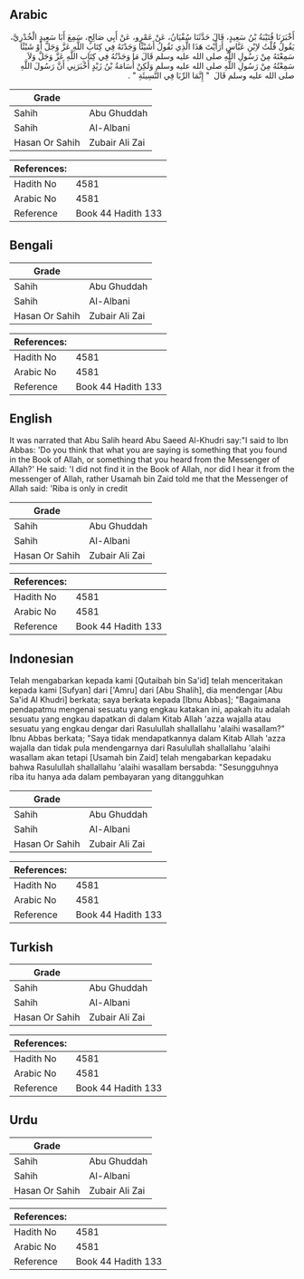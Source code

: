 ## Arabic


<div dir="rtl" lang="ar" style={{fontSize:'larger',backgroundColor:'#f8f9fa',padding:20}}>
أَخْبَرَنَا قُتَيْبَةُ بْنُ سَعِيدٍ، قَالَ حَدَّثَنَا سُفْيَانُ، عَنْ عَمْرٍو، عَنْ أَبِي صَالِحٍ، سَمِعَ أَبَا سَعِيدٍ الْخُدْرِيَّ، يَقُولُ قُلْتُ لاِبْنِ عَبَّاسٍ أَرَأَيْتَ هَذَا الَّذِي تَقُولُ أَشَيْئًا وَجَدْتَهُ فِي كِتَابِ اللَّهِ عَزَّ وَجَلَّ أَوْ شَيْئًا سَمِعْتَهُ مِنْ رَسُولِ اللَّهِ صلى الله عليه وسلم قَالَ مَا وَجَدْتُهُ فِي كِتَابِ اللَّهِ عَزَّ وَجَلَّ وَلاَ سَمِعْتُهُ مِنْ رَسُولِ اللَّهِ صلى الله عليه وسلم وَلَكِنْ أُسَامَةُ بْنُ زَيْدٍ أَخْبَرَنِي أَنَّ رَسُولَ اللَّهِ صلى الله عليه وسلم قَالَ ‏ "‏ إِنَّمَا الرِّبَا فِي النَّسِيئَةِ ‏"‏ ‏.‏
</div>
<div style={{backgroundColor:'#f8f9fa',padding:20, marginBottom: 10}}><table> <thead> <tr> <th>Grade</th> <th></th> </tr> </thead> <tbody> <tr><td>Sahih</td><td>Abu Ghuddah</td></tr><tr><td>Sahih</td><td>Al-Albani</td></tr><tr><td>Hasan Or Sahih</td><td>Zubair Ali Zai</td></tr></tbody></table><table> <thead> <tr> <th>References:</th> <th></th> </tr> </thead> <tbody><tr><td>Hadith No</td><td>4581</td></tr><tr><td>Arabic No</td><td>4581</td></tr><tr><td>Reference</td><td>Book 44 Hadith 133</td></tr></tbody></table></div>

## Bengali


<div dir="ltr" lang="bn" style={{fontSize:'larger',backgroundColor:'#f8f9fa',padding:20}}>

</div>
<div style={{backgroundColor:'#f8f9fa',padding:20, marginBottom: 10}}><table> <thead> <tr> <th>Grade</th> <th></th> </tr> </thead> <tbody> <tr><td>Sahih</td><td>Abu Ghuddah</td></tr><tr><td>Sahih</td><td>Al-Albani</td></tr><tr><td>Hasan Or Sahih</td><td>Zubair Ali Zai</td></tr></tbody></table><table> <thead> <tr> <th>References:</th> <th></th> </tr> </thead> <tbody><tr><td>Hadith No</td><td>4581</td></tr><tr><td>Arabic No</td><td>4581</td></tr><tr><td>Reference</td><td>Book 44 Hadith 133</td></tr></tbody></table></div>

## English


<div dir="ltr" lang="en" style={{fontSize:'larger',backgroundColor:'#f8f9fa',padding:20}}>
It was narrated that Abu Salih heard Abu Saeed Al-Khudri say:"I said to Ibn Abbas: 'Do you think that what you are saying is something that you found in the Book of Allah, or something that you heard from the Messenger of Allah?' He said: 'I did not find it in the Book of Allah, nor did I hear it from the messenger of Allah, rather Usamah bin Zaid told me that the Messenger of Allah said: 'Riba is only in credit
</div>
<div style={{backgroundColor:'#f8f9fa',padding:20, marginBottom: 10}}><table> <thead> <tr> <th>Grade</th> <th></th> </tr> </thead> <tbody> <tr><td>Sahih</td><td>Abu Ghuddah</td></tr><tr><td>Sahih</td><td>Al-Albani</td></tr><tr><td>Hasan Or Sahih</td><td>Zubair Ali Zai</td></tr></tbody></table><table> <thead> <tr> <th>References:</th> <th></th> </tr> </thead> <tbody><tr><td>Hadith No</td><td>4581</td></tr><tr><td>Arabic No</td><td>4581</td></tr><tr><td>Reference</td><td>Book 44 Hadith 133</td></tr></tbody></table></div>

## Indonesian


<div dir="ltr" lang="id" style={{fontSize:'larger',backgroundColor:'#f8f9fa',padding:20}}>
Telah mengabarkan kepada kami [Qutaibah bin Sa'id] telah menceritakan kepada kami [Sufyan] dari ['Amru] dari [Abu Shalih], dia mendengar [Abu Sa'id Al Khudri] berkata; saya berkata kepada [Ibnu Abbas]; "Bagaimana pendapatmu mengenai sesuatu yang engkau katakan ini, apakah itu adalah sesuatu yang engkau dapatkan di dalam Kitab Allah 'azza wajalla atau sesuatu yang engkau dengar dari Rasulullah shallallahu 'alaihi wasallam?" Ibnu Abbas berkata; "Saya tidak mendapatkannya dalam Kitab Allah 'azza wajalla dan tidak pula mendengarnya dari Rasulullah shallallahu 'alaihi wasallam akan tetapi [Usamah bin Zaid] telah mengabarkan kepadaku bahwa Rasulullah shallallahu 'alaihi wasallam bersabda: "Sesungguhnya riba itu hanya ada dalam pembayaran yang ditangguhkan
</div>
<div style={{backgroundColor:'#f8f9fa',padding:20, marginBottom: 10}}><table> <thead> <tr> <th>Grade</th> <th></th> </tr> </thead> <tbody> <tr><td>Sahih</td><td>Abu Ghuddah</td></tr><tr><td>Sahih</td><td>Al-Albani</td></tr><tr><td>Hasan Or Sahih</td><td>Zubair Ali Zai</td></tr></tbody></table><table> <thead> <tr> <th>References:</th> <th></th> </tr> </thead> <tbody><tr><td>Hadith No</td><td>4581</td></tr><tr><td>Arabic No</td><td>4581</td></tr><tr><td>Reference</td><td>Book 44 Hadith 133</td></tr></tbody></table></div>

## Turkish


<div dir="ltr" lang="tr" style={{fontSize:'larger',backgroundColor:'#f8f9fa',padding:20}}>

</div>
<div style={{backgroundColor:'#f8f9fa',padding:20, marginBottom: 10}}><table> <thead> <tr> <th>Grade</th> <th></th> </tr> </thead> <tbody> <tr><td>Sahih</td><td>Abu Ghuddah</td></tr><tr><td>Sahih</td><td>Al-Albani</td></tr><tr><td>Hasan Or Sahih</td><td>Zubair Ali Zai</td></tr></tbody></table><table> <thead> <tr> <th>References:</th> <th></th> </tr> </thead> <tbody><tr><td>Hadith No</td><td>4581</td></tr><tr><td>Arabic No</td><td>4581</td></tr><tr><td>Reference</td><td>Book 44 Hadith 133</td></tr></tbody></table></div>

## Urdu


<div dir="rtl" lang="ur" style={{fontSize:'larger',backgroundColor:'#f8f9fa',padding:20}}>

</div>
<div style={{backgroundColor:'#f8f9fa',padding:20, marginBottom: 10}}><table> <thead> <tr> <th>Grade</th> <th></th> </tr> </thead> <tbody> <tr><td>Sahih</td><td>Abu Ghuddah</td></tr><tr><td>Sahih</td><td>Al-Albani</td></tr><tr><td>Hasan Or Sahih</td><td>Zubair Ali Zai</td></tr></tbody></table><table> <thead> <tr> <th>References:</th> <th></th> </tr> </thead> <tbody><tr><td>Hadith No</td><td>4581</td></tr><tr><td>Arabic No</td><td>4581</td></tr><tr><td>Reference</td><td>Book 44 Hadith 133</td></tr></tbody></table></div>